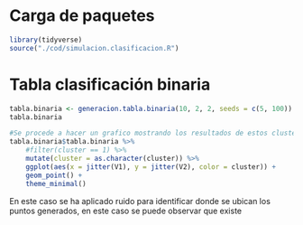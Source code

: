 

# Carga de paquetes
```r
library(tidyverse)
source("./cod/simulacion.clasificacion.R")

```


# Tabla clasificación binaria
```r
tabla.binaria <- generacion.tabla.binaria(10, 2, 2, seeds = c(5, 100))
tabla.binaria
```

```r
#Se procede a hacer un grafico mostrando los resultados de estos clusters
tabla.binaria$tabla.binaria %>%
    #filter(cluster == 1) %>%
    mutate(cluster = as.character(cluster)) %>%
    ggplot(aes(x = jitter(V1), y = jitter(V2), color = cluster)) + 
    geom_point() + 
    theme_minimal()
```

En este caso se ha aplicado ruido para identificar donde se ubican los puntos generados, en este caso se puede observar que existe